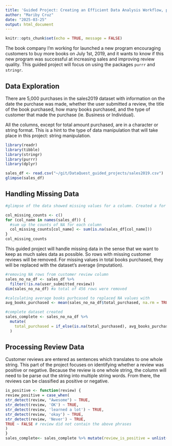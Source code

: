 ```yaml
---
title: 'Guided Project: Creating an Efficient Data Analysis Workflow, part 2'
author: "Mariby Cruz"
date: "2025-03-25"
output: html_document
---
```


```r
knitr::opts_chunk$set(echo = TRUE, message = FALSE)
```


The book company I'm working for launched a new program encouraging customers to buy more books on July 1st, 2019, and it wants to know if this new program was successful at increasing sales and improving review quality. 
This guided project will focus on using the packages `purrr` and `stringr`.

## Data Exploration
There are 5,000 purchases in the sales2019 dataset with information on the date the purchase was made, whether the user submitted a review, the title of the book purchased, how many books purchased, and the type of customer that made the purchase (ie. Business or Individual).   

All the columns, except for total amount purchased, are in a character or string format. This is a hint to the type of data manipulation that will take place in this project: string manipulation.  

```r
library(readr)
library(tibble)
library(stringr)
library(purrr)
library(dplyr)
```

```r
sales_df <- read.csv("~/git/DataQuest_guided_projects/sales2019.csv")
glimpse(sales_df)

```

## Handling Missing Data
```r
#glimpse of the data showed missing values for a column. Created a for loop to find out how many columns have NA's. Columns customer_review and total_purchased have missing data.

col_missing_counts <- c()
for (col_name in names(sales_df)) {
  #sum up the counts of NA for each column
  col_missing_counts[col_name] <- sum(is.na(sales_df[col_name]))
}
col_missing_counts
```

This guided project will handle missing data in the sense that we want to keep as much sales data as possible. So rows with missing customer reviews will be removed. For missing values in total books purchased, they will be replaced with the dataset's average (imputation). 

```r
#removing NA rows from customer review column
sales_no_na_df <- sales_df %>%
  filter(!is.na(user_submitted_review))
dim(sales_no_na_df) #a total of 456 rows were removed

#calculating average books purhcased to replaced NA values with
avg_books_purchased <- mean(sales_no_na_df$total_purchased, na.rm = TRUE)

#complete dataset created
sales_complete <- sales_no_na_df %>%
  mutate(
    total_purchased = if_else(is.na(total_purchased), avg_books_purchased , total_purchased)
  )
```

## Processing Review Data

Customer reviews are entered as sentences which translates to one whole string. This part of the project focuses on identifying whether a review was positive or negative. Because the review is one whole string, the column will need to be parse out the string into multiple string words. From there, the reviews can be classified as positive or negative.

```r
is_positive <- function(review) {
review_positive = case_when(
str_detect(review, "Awesome") ~ TRUE,
str_detect(review, 'OK') ~ TRUE,
str_detect(review, 'learned a lot') ~ TRUE,
str_detect(review, 'okay') ~ TRUE,
str_detect(review, 'Never') ~ TRUE,
TRUE ~ FALSE # review did not contain the above phrases
)
}
sales_complete<- sales_complete %>% mutate(review_is_positive = unlist(map(user_submitted_review, is_positive)))

```


